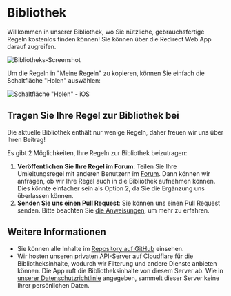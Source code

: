 # Bibliothek

Willkommen in unserer Bibliothek, wo Sie nützliche, gebrauchsfertige Regeln kostenlos finden können! Sie können über die Redirect Web App darauf zugreifen.

![Bibliotheks-Screenshot](/img/library-screenshot.webp)

Um die Regeln in "Meine Regeln" zu kopieren, können Sie einfach die Schaltfläche "Holen" auswählen:

![Schaltfläche "Holen" - iOS](/img/library-get-button-ios.gif)

## Tragen Sie Ihre Regel zur Bibliothek bei

Die aktuelle Bibliothek enthält nur wenige Regeln, daher freuen wir uns über Ihren Beitrag!

Es gibt 2 Möglichkeiten, Ihre Regeln zur Bibliothek beizutragen:

1. **Veröffentlichen Sie Ihre Regel im Forum**: Teilen Sie Ihre Umleitungsregel mit anderen Benutzern im [Forum](https://github.com/mshibanami/redirect-web/discussions/categories/redirect-rules). Dann können wir anfragen, ob wir Ihre Regel auch in die Bibliothek aufnehmen können. Dies könnte einfacher sein als Option 2, da Sie die Ergänzung uns überlassen können.
2. **Senden Sie uns einen Pull Request**: Sie können uns einen Pull Request senden. Bitte beachten Sie [die Anweisungen](https://github.com/mshibanami/redirect-web/tree/main/library), um mehr zu erfahren.

## Weitere Informationen

- Sie können alle Inhalte im [Repository auf GitHub](https://github.com/mshibanami/redirect-web/tree/main/library) einsehen.
- Wir hosten unseren privaten API-Server auf Cloudflare für die Bibliotheksinhalte, wodurch wir Filterung und andere Dienste anbieten können. Die App ruft die Bibliotheksinhalte von diesem Server ab. Wie in [unserer Datenschutzrichtlinie](privacy-policy.mdx) angegeben, sammelt dieser Server keine Ihrer persönlichen Daten.
